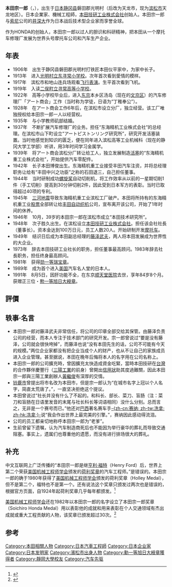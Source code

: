 {{prosetimeline|time=2010-05-13T06:41:08+00:00}}
{{refimprove|time=2020-01-18}}
{{Infobox Person
| name = 本田宗一郎
| native_name         = 本田 宗一郎
| native_name_lang    = ja
| romaji              = Honda Sōichirō
| image = Honda Souichiro zaikai 1964.jpg
| caption =
| birth_date = {{birth date|1906|11|17}}
| birth_place = {{EOJ}}[[静冈县|静冈县]]磐田郡光明村（现[[滨松市|滨松市]]）
| death_date = {{death date and age|1991|8|5|1906|11|17}}
| death_place ={{JPN}}[[東京都|東京都]][[文京區|文京區]]
| 国籍       = {{JPN}}
| 种族       =  
| 语言       = 
| alma_mater = 
| occupation = 企業家、機械工程師
| known_for  = [[本田技研工业株式会社|本田技研工业株式会社]]创始人
| networth = 
| spouse =
| children  = 
| website = 
}}
'''本田宗一郎'''（{{lang-ja|本田 宗一郎}}，{{bd|1906年|11月17日|1991年|8月5日|Honda, Souichirou}}），出生于[[日本|日本]][[静冈县|静冈县]]磐田郡光明村（后改为天龙市，现为[[滨松市|滨松市]]天龙地区）。日本企業家、機械工程師，[[本田技研工业株式会社|本田技研工业株式会社]]创始人。本田宗一郎与[[索尼|索尼]]公司的[[井深大|井深大]]作为日本战后技术型企业家而享誉全球。 

作为HONDA的创始人，本田宗一郎以过人的胆识和科研精神，把本田从一个摩托车修理厂发展为世界头号摩托车公司和汽车生产企业。

== 年表 ==
* 1906年　出生于静冈县磐田郡光明村打铁匠本田仪平家中，为家中长子。
* 1913年　进入[[光明村立东寻常小学校|光明村立东寻常小学校]]。次年首次看到愛情的模样。
* 1917年　滨松市和地山连兵场观看[[飞行表演|飞行表演]]。生平首次看到飞机。
* 1919年　入读[[二俣町立寻常高等小学校|二俣町立寻常高等小学校]]。
* 1922年　高等小学校毕业后，进入[[东京|东京]]本乡区汤岛（现在的[[文京区|文京区]]）的汽车修理厂「アート商会」工作（当时称为学徒，日语为“丁稚奉公”）。
* 1928年　在アート商会工作6年后，在滨松市设立分厂，独立经营。该工厂唯独授权给本田宗一郎一人以经营权。
* 1935年　与小学教师矶部结婚。
* 1937年　不断扩展汽车修理厂的业务。担任“东海精机工业株式会社”的总经理。在滨松市山下町设立“アートピストンリング研究所”，研究开发活塞装置。当时他感觉到知识的匮乏，便在同年进入滨松高等工业机械科（现在的静冈大学工学部）听讲，用3年时间学习金属学。
* 1939年　将アート商会滨松分厂转让给工人，独立发展制造[[活塞|活塞]]的“东海精机重工业株式会社”，开始提供汽车零配件。
* 1942年　长子本田博俊出生。东海精机重工业接受丰田汽车注资，并将总经理职务让给有“丰田中兴之功臣”之称的石田退三，自己担任董事。
* 1944年　当时研制成功[[螺旋桨|螺旋桨]]自动切削机，将工作效率从以前的一星期切削1件（手工切削）提高到30分钟切削2件，因此受到日本军方的表彰。当时已取得超过40项的专利。
* 1945年　[[三河地震|三河地震]]导致东海精机重工业滨松工厂破产。本田将所持有的东海精机重工业[[股票|股票]]全部转让给[[丰田自动织机|丰田自动织机]]公司，宣布离开该公司，开始了1年时间的休养。
* 1946年　10月，39岁的本田宗一郎在滨松市成立“本田技术研究所”。
* 1948年　次子胜久出生。在滨松设立[[本田技研工业株式会社|本田技研工业株式会社]]。担任该会社社長（董事长）。资本金达到100万日元，员工人数20人。开始研制开发[[摩托车|摩托车]]。
* 1949年　结识日后成为本田副总经理的[[藤泽武夫|藤泽武夫]]，两人将本田发展成为世界性的大企业。
* 1973年　辞去本田技研工业社长的职务，担任董事最高顾问。1983年辞去社長职务，担任终身最高顾问。
* 1981年　获得[[勋一等瑞宝章|勋一等瑞宝章]]。
* 1989年　成为首个进入[[美国|美国]]汽车名人堂的日本人。
* 1991年　8月5日，因肝功能不全，在东京[[顺天堂医院|顺天堂医院]]去世，享年84岁8个月。获赠正三位・[[勲一等旭日大綬章|勲一等旭日大綬章]]。

==評價==
{{cquote|那位先生(本田宗一郎)真使我佩服得五体投地。他从不考虑买卖的得失，一味地创新和发明，即使你说这件事是否可缓一缓，他也只是说"知道了，知道了"，但从不停止他的发明创造。|石田退三}}

{{cquote|本田宗一郎是自亨利·福特之后世界上最有才气、最成功的机械工程企业家。|世界上最伟大的推销员、美国汽车推销商[[乔治·吉尔德|乔治·吉尔德]]}}

== 轶事·名言 ==
* 本田宗一郎对藤泽武夫非常信任，将公司的印章全部交给其保管。由藤泽负责公司的经营，而本人专注于技术部门的研究开发。宗一郎曾说过“要是没有藤泽，公司就会很快垮掉”，而藤泽也说“没有本田先生的话，公司不可能有今天的规模。”两位企业家都没有把企业当成个人的财产，也从不让自己的家族成员进入企业管理。甚至据说，本田在晚年后悔将本人的名字用在公司名称上。
* 本田宗一郎的公司擴充時，曾因擴充太快造成資金吃緊，當時本田技研在[[台灣|台灣]]的合作夥伴慶豐行（[[三陽工業|三陽工業]]的前身）曾開出[[信用狀|信用狀]]助其度過難關，因此本田宗一郎與三陽工業創辦人[[黃繼俊|黃繼俊]]有深厚的交情。
* [[铃鹿市|铃鹿市]]曾提出将市名改为本田市，但是宗一郎认为“在城市名字上冠以个人名字，简直太荒唐了。”，一直坚决拒绝这个提议。
* 本田曾说过“社长并没有什么了不起的。和科长、部长、菜刀、盲肠（注：菜刀和盲肠在日语里发音的末尾与社长科长等词语相同）没什么分别。总而言之，无非是一个赛号而已。”他还对[[巴西|巴西]]著名赛车手[[塞纳|-{zh-cn:赛纳; zh-tw:洗拿; zh-hk:冼拿;}-]]说“我会作出世界上最完美的引擎。”，赛纳因此感动得流泪。
* 公司的员工都亲切地称呼本田宗一郎为“老爹”。
* 生前曾留下遗嘱，认为汽车制造商死后也不能因为举行豪华的葬礼而导致交通阻塞。事实上，遗属们也尊重他的遗愿，而没有进行排场很大的葬礼。

== 补充 ==
中文互联网上广泛传播的“本田宗一郎是继[[亨利·福特|亨利·福特]]（Henry Ford）后，世界上第二个荣获[[美国机械工程师学会|美国机械工程师学会]]颁发的[[荷利奖章|荷利奖章]]的汽车工程师。”是错误的。本田宗一郎的确于1980年获得了[[美国机械工程师学会|美国机械工程师学会]]颁发的荷利奖章（Holley Medal），但不是第二个，福特也不是第一个。还有说法这个奖章只颁发过两次也是错误的，根据官方页面，自1924年起荷利奖章几乎每年都颁发。<ref>{{cite web|title=Holley Medal|url=https://www.asme.org/about-asme/participate/honors-awards/achievement-awards/holley-medal|quote=The Holley Medal was established in 1924 to honor Alexander Lyman Holley, charter member of ASME. It is awarded for outstanding and unique act(s) of an engineering nature, accomplishing a noteworthy and timely public benefit by one or more individuals for a single achievement, provided the contributions are equal or comparable.|access-date=2017-08-20|archive-date=2019-05-19|archive-url=https://web.archive.org/web/20190519184551/https://www.asme.org/about-asme/participate/honors-awards/achievement-awards/holley-medal|dead-url=no}}</ref>

[[美国机械工程师学会|美国机械工程师学会]]还在1982年以本田宗一郎的名字设立了本田宗一郎奖章（Soichiro Honda Medal）用以表彰他的成就和用来表彰在个人交通领域有杰出成就或重大工程贡献的人物，该奖章已颁发超过30次。<ref>{{cite web|title=Soichiro Honda Medal|url=https://www.asme.org/about-asme/participate/honors-awards/achievement-awards/soichiro-honda-medal|quote=The Soichiro Honda Medal recognizes an individual for an outstanding achievement or a series of significant engineering contributions in developing improvements in the field of personal transportation. As a result of a generous unrestricted donation to ASME by Honda Motor Company, Ltd., in 1980, the Society established the Soichiro Honda Medal in recognition of Mr. Honda's exemplary achievements in the field of personal transportation in 1982.|access-date=2017-08-20|archive-date=2019-05-19|archive-url=https://web.archive.org/web/20190519050926/https://www.asme.org/about-asme/participate/honors-awards/achievement-awards/soichiro-honda-medal|dead-url=no}}</ref>

==参考==
{{refs}}

{{本田F1車隊}}

{{Authority control}}
{{DEFAULTSORT:Honda, Souichirou}}
[[Category:本田相關人物|Category:本田相關人物]]
[[Category:日本汽車工程師|Category:日本汽車工程師]]
[[Category:日本企业家|Category:日本企业家]]
[[Category:日本发明家|Category:日本发明家]]
[[Category:濱松市出身人物|Category:濱松市出身人物]]
[[Category:勳一等旭日大綬章獲得者|Category:勳一等旭日大綬章獲得者]]
[[Category:靜岡大學校友|Category:靜岡大學校友]]
[[Category:汽车先驱|Category:汽车先驱]]